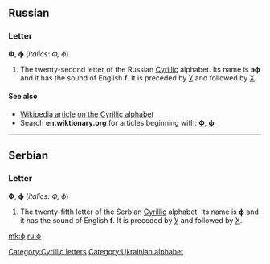 {{see|Ф|Φ|φ|Փ}}
==Russian==

===Letter===
'''Ф''', '''ф''' (''italics: Ф, ф'')

# The twenty-second letter of the Russian [[Cyrillic]] alphabet. Its name is '''эф''' {{IPAchar|(ɛf)}} and it has the sound of English '''f'''. It is preceded by [[у|У]] and followed by [[х|Х]].

====See also====
* [[w:Cyrillic alphabet|Wikipedia article on the Cyrillic alphabet]]
* Search '''en.wiktionary.org''' for articles beginning with: '''[http://en.wiktionary.org/w/index.php?title=Special%3AAllpages&from=%D0%A4&namespace=0 Ф]''', '''[http://en.wiktionary.org/w/index.php?title=Special%3AAllpages&from=%D1%84&namespace=0 ф]'''

----

==Serbian==

===Letter===
'''Ф''', '''ф''' (''italics: Ф, ф'')

# The twenty-fifth letter of the Serbian [[Cyrillic]] alphabet. Its name is '''ф''' and it has the sound of English '''f'''. It is preceded by [[у|У]] and followed by [[х|Х]].

[[Category:Cyrillic letters]]
[[Category:Ukrainian alphabet]]

[[mk:ф]]
[[ru:ф]]
